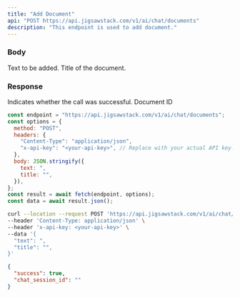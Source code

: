```yaml
---
title: "Add Document"
api: "POST https://api.jigsawstack.com/v1/ai/chat/documents"
description: "This endpoint is used to add document."
---
```


### Body

<ParamField body="text" type="string">
  Text to be added.
</ParamField>

<ParamField body="title" type="string">
  Title of the document.
</ParamField>

<Snippet file="header.mdx" />

### Response

<ResponseField name="success" type="boolean">
  Indicates whether the call was successful.
</ResponseField>

<ResponseField name="document_id" type="string">
  Document ID
</ResponseField>

<RequestExample>

```javascript Node.js
const endpoint = "https://api.jigsawstack.com/v1/ai/chat/documents";
const options = {
  method: "POST",
  headers: {
    "Content-Type": "application/json",
    "x-api-key": "<your-api-key>", // Replace with your actual API key.
  },
  body: JSON.stringify({
    text: ",
    title: "",
  }),
};
const result = await fetch(endpoint, options);
const data = await result.json();
```

```bash cURL
curl --location --request POST 'https://api.jigsawstack.com/v1/ai/chat/documents' \
--header 'Content-Type: application/json' \
--header 'x-api-key: <your-api-key>' \
--data '{
  "text": ",
  "title": "",
}'
```

</RequestExample>

<ResponseExample>

```json Response
{
  "success": true,
  "chat_session_id": ""
}
```

</ResponseExample>
